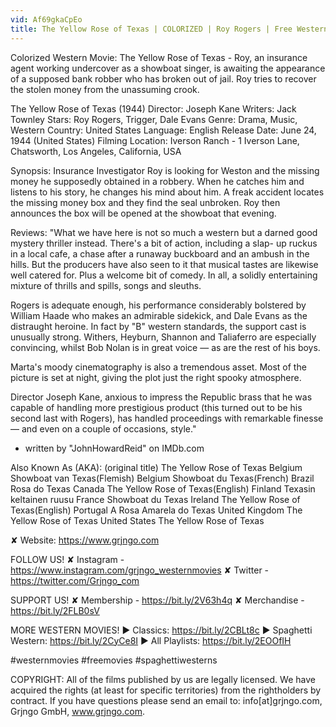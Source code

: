 ```yaml
---
vid: Af69gkaCpEo
title: The Yellow Rose of Texas | COLORIZED | Roy Rogers | Free Western Movie | Cowboys
---
```


Colorized Western Movie: The Yellow Rose of Texas - Roy, an insurance agent working undercover as a showboat singer, is awaiting the appearance of a supposed bank robber who has broken out of jail. Roy tries to recover the stolen money from the unassuming crook.

The Yellow Rose of Texas (1944)
Director: Joseph Kane
Writers: Jack Townley
Stars: Roy Rogers, Trigger, Dale Evans
Genre: Drama, Music, Western
Country: United States
Language: English
Release Date: June 24, 1944 (United States)
Filming Location: Iverson Ranch - 1 Iverson Lane, Chatsworth, Los Angeles, California, USA

Synopsis:
Insurance Investigator Roy is looking for Weston and the missing money he supposedly obtained in a robbery. When he catches him and listens to his story, he changes his mind about him. A freak accident locates the missing money box and they find the seal unbroken. Roy then announces the box will be opened at the showboat that evening.

Reviews:
"What we have here is not so much a western but a darned good mystery thriller instead. There's a bit of action, including a slap- up ruckus in a local cafe, a chase after a runaway buckboard and an ambush in the hills. But the producers have also seen to it that musical tastes are likewise well catered for. Plus a welcome bit of comedy. In all, a solidly entertaining mixture of thrills and spills, songs and sleuths.

Rogers is adequate enough, his performance considerably bolstered by William Haade who makes an admirable sidekick, and Dale Evans as the distraught heroine. In fact by "B" western standards, the support cast is unusually strong. Withers, Heyburn, Shannon and Taliaferro are especially convincing, whilst Bob Nolan is in great voice — as are the rest of his boys.

Marta's moody cinematography is also a tremendous asset. Most of the picture is set at night, giving the plot just the right spooky atmosphere.

Director Joseph Kane, anxious to impress the Republic brass that he was capable of handling more prestigious product (this turned out to be his second last with Rogers), has handled proceedings with remarkable finesse — and even on a couple of occasions, style."
- written by "JohnHowardReid" on IMDb.com

Also Known As (AKA):
(original title) The Yellow Rose of Texas
Belgium Showboat van Texas(Flemish)
Belgium Showboat du Texas(French)
Brazil Rosa do Texas
Canada The Yellow Rose of Texas(English)
Finland Texasin keltainen ruusu
France Showboat du Texas
Ireland The Yellow Rose of Texas(English)
Portugal A Rosa Amarela do Texas
United Kingdom The Yellow Rose of Texas
United States The Yellow Rose of Texas

✘ Website: https://www.grjngo.com

FOLLOW US!
✘ Instagram - https://www.instagram.com/grjngo_westernmovies
✘ Twitter - https://twitter.com/Grjngo_com

SUPPORT US!
✘ Membership - https://bit.ly/2V63h4q
✘ Merchandise - https://bit.ly/2FLB0sV

MORE WESTERN MOVIES! 
► Classics: https://bit.ly/2CBLt8c 
► Spaghetti Western: https://bit.ly/2CyCe8I 
► All Playlists: https://bit.ly/2EOOfIH 

#westernmovies #freemovies #spaghettiwesterns

COPYRIGHT: All of the films published by us are legally licensed. We have acquired the rights (at least for specific territories) from the rightholders by contract. If you have questions please send an email to: info[at]grjngo.com, Grjngo GmbH, www.grjngo.com.